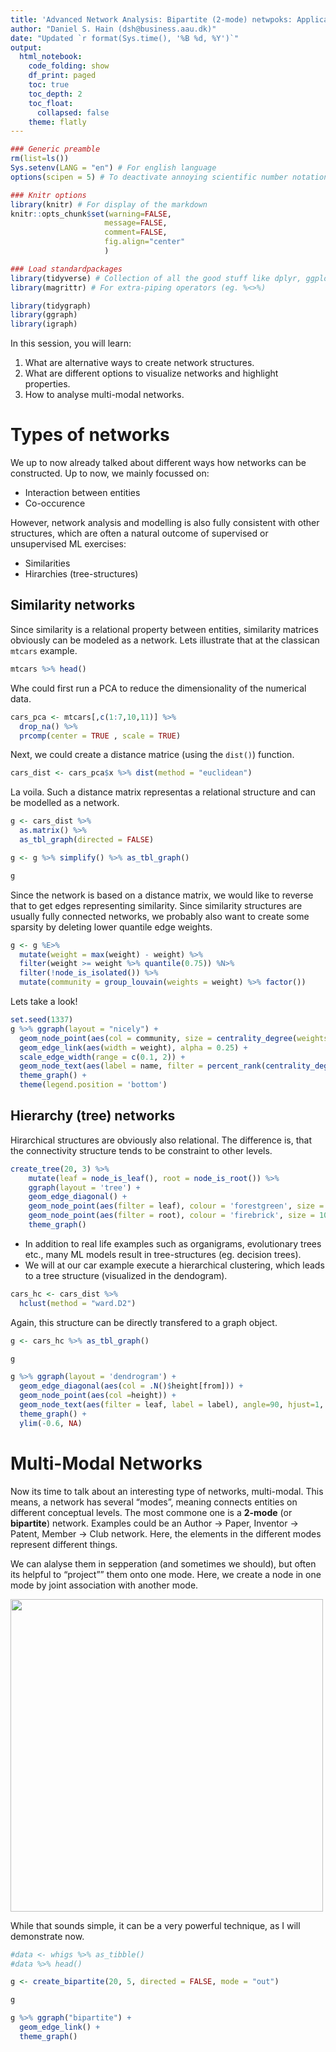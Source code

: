 ```yaml
---
title: 'Advanced Network Analysis: Bipartite (2-mode) netwpoks: Application (R)'
author: "Daniel S. Hain (dsh@business.aau.dk)"
date: "Updated `r format(Sys.time(), '%B %d, %Y')`"
output:
  html_notebook:
    code_folding: show
    df_print: paged
    toc: true
    toc_depth: 2
    toc_float:
      collapsed: false
    theme: flatly
---
```


```r
### Generic preamble
rm(list=ls())
Sys.setenv(LANG = "en") # For english language
options(scipen = 5) # To deactivate annoying scientific number notation

### Knitr options
library(knitr) # For display of the markdown
knitr::opts_chunk$set(warning=FALSE,
                     message=FALSE,
                     comment=FALSE, 
                     fig.align="center"
                     )
```

```r
### Load standardpackages
library(tidyverse) # Collection of all the good stuff like dplyr, ggplot2 ect.
library(magrittr) # For extra-piping operators (eg. %<>%)

library(tidygraph)
library(ggraph)
library(igraph)
```


In this session, you will learn:

1. What are alternative ways to create network structures.
2. What are different options to visualize networks and highlight properties.
3. How to analyse multi-modal networks.

# Types of networks

We up to now already talked about different ways how networks can be constructed. Up to now, we mainly focussed on:

* Interaction between entities
* Co-occurence

However, network analysis and modelling is also fully consistent with other structures, which are often a natural outcome of supervised or unsupervised ML exercises:

* Similarities
* Hirarchies (tree-structures)

## Similarity networks

Since similarity is a relational property between entities, similarity matrices obviously can be modeled as a network. Lets illustrate that at the classican `mtcars` example.

```r
mtcars %>% head() 
```

Whe could first run a PCA to reduce the dimensionality of the numerical data.

```r
cars_pca <- mtcars[,c(1:7,10,11)] %>% 
  drop_na() %>%
  prcomp(center = TRUE , scale = TRUE)
```

Next, we could create a distance matrice (using the `dist()`) function.

```r
cars_dist <- cars_pca$x %>% dist(method = "euclidean") 
```

La voila. Such a distance matrix representas a relational structure and can be modelled as a network.

```r
g <- cars_dist %>% 
  as.matrix() %>%
  as_tbl_graph(directed = FALSE) 
```

```r
g <- g %>% simplify() %>% as_tbl_graph()
```

```r
g
```


Since the network is based on a distance matrix, we would like to reverse that to get edges representing similarity. Since similarity structures are usually fully connected networks, we probably also want to create some sparsity by deleting lower quantile edge weights.

```r
g <- g %E>%
  mutate(weight = max(weight) - weight) %>%
  filter(weight >= weight %>% quantile(0.75)) %N>%
  filter(!node_is_isolated()) %>%
  mutate(community = group_louvain(weights = weight) %>% factor())
```

Lets take a look!

```r
set.seed(1337)
g %>% ggraph(layout = "nicely") + 
  geom_node_point(aes(col = community, size = centrality_degree(weights = weight))) + 
  geom_edge_link(aes(width = weight), alpha = 0.25) +
  scale_edge_width(range = c(0.1, 2)) + 
  geom_node_text(aes(label = name, filter = percent_rank(centrality_degree(weights = weight)) > 0.5), repel = TRUE) +
  theme_graph() + 
  theme(legend.position = 'bottom')
```


## Hierarchy (tree) networks

Hirarchical structures are obviously also relational. The difference is, that the connectivity structure tends to be constraint to other levels.

```r
create_tree(20, 3) %>% 
    mutate(leaf = node_is_leaf(), root = node_is_root()) %>% 
    ggraph(layout = 'tree') +
    geom_edge_diagonal() +
    geom_node_point(aes(filter = leaf), colour = 'forestgreen', size = 10) +
    geom_node_point(aes(filter = root), colour = 'firebrick', size = 10) +
    theme_graph()
```

* In addition to real life examples such as organigrams, evolutionary trees etc., many ML models result in tree-structures (eg. decision trees).
* We will at our car example execute a hierarchical clustering, which leads to a tree structure (visualized in the dendogram).

```r
cars_hc <- cars_dist %>%
  hclust(method = "ward.D2")
```

Again, this structure can be directly transfered to a graph object.

```r
g <- cars_hc %>% as_tbl_graph()
```

```r
g
```



```r
g %>% ggraph(layout = 'dendrogram') + 
  geom_edge_diagonal(aes(col = .N()$height[from])) +
  geom_node_point(aes(col =height)) +
  geom_node_text(aes(filter = leaf, label = label), angle=90, hjust=1, nudge_y=-0.1) + 
  theme_graph() + 
  ylim(-0.6, NA) 
```

# Multi-Modal Networks

Now its time to talk about an interesting type of networks, multi-modal. This means, a network has several "modes", meaning connects entities on different conceptual levels. The most commone one is a **2-mode** (or **bipartite**) network. Examples could be an Author $\rightarrow$ Paper, Inventor $\rightarrow$ Patent, Member $\rightarrow$ Club network. Here, the elements in the different modes represent different things. 

We can alalyse them in sepperation (and sometimes we should), but often its helpful to "project"" them onto one mode. Here, we create a node in one mode by joint association with another mode.

![](https://sds-aau.github.io/SDS-master/00_media/networks_2mode.png){width=500px}

While that sounds simple, it can be a very powerful technique, as I will demonstrate now.


```r
#data <- whigs %>% as_tibble()
#data %>% head()
```

```r
g <- create_bipartite(20, 5, directed = FALSE, mode = "out")
```

```r
g
```


```r
g %>% ggraph("bipartite") + 
  geom_edge_link() + 
  theme_graph()
```






